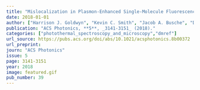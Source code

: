 ```yaml
---
title: "Mislocalization in Plasmon-Enhanced Single-Molecule Fluorescence Microscopy as a Dynamical Young's Interferometer"
date: 2018-01-01
author: ["Harrison J. Goldwyn", "Kevin C. Smith", "Jacob A. Busche", "David J. Masiello"]
publication: "ACS Photonics, **5**, _3141-3151_ (2018)."
categories: ["photothermal_spectroscopy_and_microscopy","dmref"]
url_source: https://pubs.acs.org/doi/abs/10.1021/acsphotonics.8b00372
url_preprint: 
journ: "ACS Photonics"
issue: 5
page: 3141-3151
year: 2018
image: featured.gif
pub_number: 39
---
```

